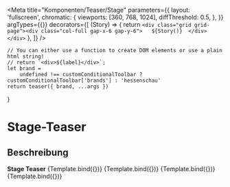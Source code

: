 
<Meta
    title="Komponenten/Teaser/Stage"
    parameters={{
        layout: 'fullscreen',
        chromatic: {
            viewports: [360, 768, 1024],
            diffThreshold: 0.5,
        },
    }}
    argTypes={{}}
    decorators={[
        (Story) => {
            return `<div class="grid grid-page"><div class="col-full gap-x-6 gap-y-6">  
                ${Story()} 
                </div></div>`
        },
    ]}
/>

    // You can either use a function to create DOM elements or use a plain html string!
    // return `<div>${label}</div>`;
    let brand =
        undefined !== customConditionalToolbar ? customConditionalToolbar['brands'] : 'hessenschau'
    return teaser({ brand, ...args })
}

# Stage-Teaser

## Beschreibung

<Canvas withToolbar>
    <b>Stage Teaser</b>
    <Story name="Stage Teaser" args={stageTeaserData}>
        {Template.bind({})}
    </Story>
    <Story name="Stage Teaser Wide" args={stageTeaserWideData}>
        {Template.bind({})}
    </Story>
    <Story name="Stage Teaser with Event" args={stageTeaserDataWithEventtag}>
        {Template.bind({})}
    </Story>
    <Story name="Stage Teaser Program" args={stageTeaserDataForProgram}>
        {Template.bind({})}
    </Story>
</Canvas>
